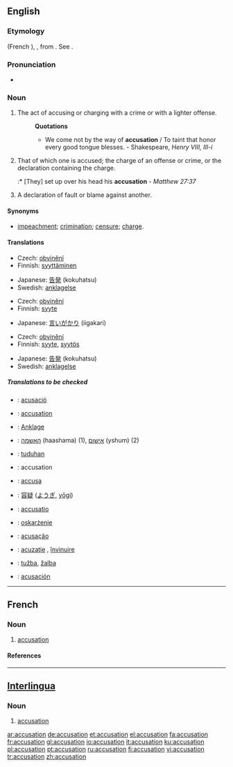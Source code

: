 ==English==

===Etymology===
{{OF.}} {{term|acusation|lang=fro}} (French {{term|accusation|lang=fr}}), {{L.}} {{term|accusatio|lang=la}}, from {{term|accusare|lang=la}}. See {{term|accuse}}.

===Pronunciation===
*{{audio|en-us-accusation.ogg|Audio (US)}}
*:{{rhymes|eɪʃǝn}}

===Noun===
{{en-noun}}

# The act of accusing or charging with a crime or with a lighter offense.
#:'''Quotations'''
#:*We come not by the way of '''accusation''' / To taint that honor every good tongue blesses. - Shakespeare, ''Henry VIII, III-i''
# That of which one is accused; the charge of an offense or crime, or the declaration containing the charge.
#:* [They] set up over his head his '''accusation''' - ''Matthew 27:37''
# A declaration of fault or blame against another. 

====Synonyms====
*[[impeachment]]; [[crimination]]; [[censure]]; [[charge]].

====Translations====
{{trans-top|act of accusing or charging with a crime}}
*Czech: [[obvinění]] {{n}}
*Finnish: [[syyttäminen]]
{{trans-mid}}
*Japanese: [[告発]] (kokuhatsu)
*Swedish: [[anklagelse]] {{c}}
{{trans-bottom}}

{{trans-top|that of which one is accused}}
*Czech: [[obvinění]] {{n}}
*Finnish: [[syyte]]
{{trans-mid}}
*Japanese: [[言いがかり]] (iigakari)
{{trans-bottom}}

{{trans-top|declaration of fault or blame against another}}
*Czech: [[obvinění]] {{n}}
*Finnish: [[syyte]], [[syytös]]
{{trans-mid}}
*Japanese: [[告発]] (kokuhatsu)
*Swedish: [[anklagelse]] {{c}}
{{trans-bottom}}

=====Translations to be checked=====
{{checktrans-top}}
*{{ttbc|Catalan}}: [[acusació]] {{f}}
*{{ttbc|French}}: [[#French|accusation]] {{f}}
*{{ttbc|German}}: [[Anklage]] {{f}}
*{{ttbc|Hebrew}}: [[האשמה]] (haashama) {{f}} (1), [[אישום]] (yshum) {{m}} (2)
*{{ttbc|Indonesian}}: [[tuduh]]an
*{{ttbc|Interlingua}}: accusation
*{{ttbc|Italian}}: [[accusa]] {{f}}
{{trans-mid}}
*{{ttbc|Japanese}}: [[容疑]] ([[ようぎ]], [[yōgi]])
*{{ttbc|Latin}}: [[accusatio]]
*{{ttbc|Polish}}: [[oskarżenie]] {{n}}
*{{ttbc|Portuguese}}: [[acusação]] {{f}}
*{{ttbc|Romanian}}: [[acuzaţie]] {{f}}, [[învinuire]] {{f}}
*{{ttbc|Serbian}}: [[tužba]], [[žalba]]
*{{ttbc|Spanish}}: [[acusación]] {{f}}
{{trans-bottom}}

----

==French==

===Noun===
{{fr-noun|f}}

# [[#English|accusation]]

====References====
{{R:DAF8}}

----

==[[Interlingua]]==

===Noun===
{{ia-noun|es}}

# [[#English|accusation]]

[[ar:accusation]]
[[de:accusation]]
[[et:accusation]]
[[el:accusation]]
[[fa:accusation]]
[[fr:accusation]]
[[gl:accusation]]
[[io:accusation]]
[[it:accusation]]
[[ku:accusation]]
[[pl:accusation]]
[[pt:accusation]]
[[ru:accusation]]
[[fi:accusation]]
[[vi:accusation]]
[[tr:accusation]]
[[zh:accusation]]